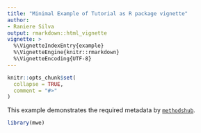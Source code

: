 ```yaml
---
title: "Minimal Example of Tutorial as R package vignette"
author:
- Raniere Silva
output: rmarkdown::html_vignette
vignette: >
  %\VignetteIndexEntry{example}
  %\VignetteEngine{knitr::rmarkdown}
  %\VignetteEncoding{UTF-8}
---
```


```r
knitr::opts_chunk$set(
  collapse = TRUE,
  comment = "#>"
)
```

This example demonstrates the required metadata by [`methodshub`](https://github.com/GESIS-Methods-Hub/methodshub).

```r
library(mwe)
```
